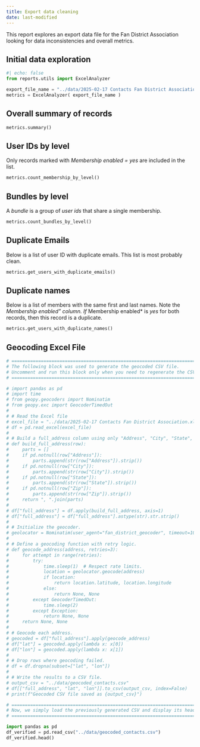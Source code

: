 ```yaml
---
title: Export data cleaning
date: last-modified
---
```


This report explores an export data file for the Fan District Association looking
for data inconsistencies and overall metrics.

## Initial data exploration

```python
#| echo: false
from reports.utils import ExcelAnalyzer

export_file_name = "../data/2025-02-17 Contacts Fan District Association.xls"
metrics = ExcelAnalyzer( export_file_name )

```

## Overall summary of records

```python
metrics.summary()
```

## User IDs by level

Only records marked with *Membership enabled = yes* are included in the list.

```python
metrics.count_membership_by_level()
```

## Bundles by level

A *bundle* is a group of *user ids* that share a single membership. 

```python
metrics.count_bundles_by_level()
```

## Duplicate Emails

Below is a list of user ID with duplicate emails.  This list
is most probably clean.

```python
metrics.get_users_with_duplicate_emails()
```


## Duplicate names

Below is a list of members with the same first and last names.  Note the *Membership enabled" column.  If *Membership enabled* is *yes* for both records, then this 
record is a duplicate.
```python
metrics.get_users_with_duplicate_names()
```


## Geocoding Excel File

```python

# =============================================================================
# The following block was used to generate the geocoded CSV file.
# Uncomment and run this block only when you need to regenerate the CSV.
# =============================================================================

# import pandas as pd
# import time
# from geopy.geocoders import Nominatim
# from geopy.exc import GeocoderTimedOut
# 
# # Read the Excel file
# excel_file = "../data/2025-02-17 Contacts Fan District Association.xls"
# df = pd.read_excel(excel_file)
# 
# # Build a full_address column using only "Address", "City", "State", and "Zip".
# def build_full_address(row):
#     parts = []
#     if pd.notnull(row["Address"]):
#         parts.append(str(row["Address"]).strip())
#     if pd.notnull(row["City"]):
#         parts.append(str(row["City"]).strip())
#     if pd.notnull(row["State"]):
#         parts.append(str(row["State"]).strip())
#     if pd.notnull(row["Zip"]):
#         parts.append(str(row["Zip"]).strip())
#     return ", ".join(parts)
# 
# df["full_address"] = df.apply(build_full_address, axis=1)
# df["full_address"] = df["full_address"].astype(str).str.strip()
# 
# # Initialize the geocoder.
# geolocator = Nominatim(user_agent="fan_district_geocoder", timeout=10)
# 
# # Define a geocoding function with retry logic.
# def geocode_address(address, retries=3):
#     for attempt in range(retries):
#         try:
#             time.sleep(1)  # Respect rate limits.
#             location = geolocator.geocode(address)
#             if location:
#                 return location.latitude, location.longitude
#             else:
#                 return None, None
#         except GeocoderTimedOut:
#             time.sleep(2)
#         except Exception:
#             return None, None
#     return None, None
# 
# # Geocode each address.
# geocoded = df["full_address"].apply(geocode_address)
# df["lat"] = geocoded.apply(lambda x: x[0])
# df["lon"] = geocoded.apply(lambda x: x[1])
# 
# # Drop rows where geocoding failed.
# df = df.dropna(subset=["lat", "lon"])
# 
# # Write the results to a CSV file.
# output_csv = "../data/geocoded_contacts.csv"
# df[["full_address", "lat", "lon"]].to_csv(output_csv, index=False)
# print(f"Geocoded CSV file saved as {output_csv}")

# =============================================================================
# Now, we simply load the previously generated CSV and display its head.
# =============================================================================

import pandas as pd
df_verified = pd.read_csv("../data/geocoded_contacts.csv")
df_verified.head()
```